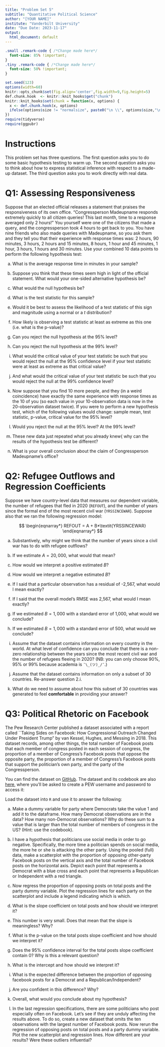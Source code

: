 ```yaml
---
title: "Problem Set 5"
subtitle: "Quantitative Political Science"
author: "[YOUR NAME]"
institute: "Vanderbilt University"
date: "Due Date: 2023-11-17"
output:
  html_document: default
---
```


```css
.small .remark-code { /*Change made here*/
  font-size: 85% !important;
}
.tiny .remark-code { /*Change made here*/
  font-size: 50% !important;
}
```

```r
set.seed(123)
options(width=60)
knitr::opts_chunk$set(fig.align='center',fig.width=9,fig.height=5)
def.chunk.hook  <- knitr::knit_hooks$get("chunk")
knitr::knit_hooks$set(chunk = function(x, options) {
  x <- def.chunk.hook(x, options)
  ifelse(options$size != "normalsize", paste0("\n \\", options$size,"\n\n", x, "\n\n \\normalsize"), x)
})
require(tidyverse)
require(ggpubr)
```

# Instructions

This problem set has three questions. The first question asks you to do some basic hypothesis testing to warm up. The second question asks you to think about how to express statistical inference with respect to a made-up dataset. The third question asks you to work directly with real data.

# Q1: Assessing Responsiveness

Suppose that an elected official releases a statement that praises the responsiveness of its own office. "Congressperson Madeupname responds extremely quickly to all citizen queries! This last month, time to a response averaged only 2 hours!" You yourself were one of the citizens that made a query, and the congressperson took 4 hours to get back to you. You have nine friends who also made queries with Madeupname, so you ask them and they tell you that their experience with response times was: 2 hours, 90 minutes, 3 hours, 2 hours and 15 minutes, 8 hours, 1 hour and 45 minutes, 1 hour, 3 hours, 1 hours and 30 minutes. Use your combined 10 data points to perform the following hypothesis test:

a. What is the average response time in minutes in your sample?

b. Suppose you think that these times seem high in light of the official statement. What would your one-sided alternative hypothesis be?

c. What would the null hypothesis be?

d. What is the test statistic for this sample?

e. Would it be best to assess the likelihood of a test statistic of this sign and magnitude using a normal or a $t$ distribution?

f. How likely is observing a test statistic at least as extreme as this one (i.e. what is the p-value)?

g. Can you reject the null hypothesis at the 95% level?

h. Can you reject the null hypothesis at the 99% level?

i. What would the critical value of your test statistic be such that you would reject the null at the 95% confidence level if your test statistic were at least as extreme as that critical value?

j. And what would the critical value of your test statistic be such that you would reject the null at the 99% confidence level?

k. Now suppose that you find 10 more people, and they (in a weird coincidence) have exactly the same experience with response times as the 10 of you (so each value in your 10-observation data is now in the 20-observation dataset twice). If you were to perform a new hypothesis test, which of the following values would change: sample mean, test statistic, p-value, critical value for the 95% level?

l. Would you reject the null at the 95% level? At the 99% level?

m. These new data just repeated what you already knew{ why can the results of the hypothesis test be different?

n. What is your overall conclusion about the claim of Congressperson Madeupname's office?


# Q2: Refugee Outflows and Regression Coefficients

Suppose we have country-level data that measures our dependent variable, the number of refugees that fled in 2020 (`REFOUT`), and the number of years since the formal end of the most recent civil war (`YRSSINCEWAR`).  Suppose also that we ran the following regression model:

$$
\begin{eqnarray*}
REFOUT = A + B*\textit{YRSSINCEWAR}
\end{eqnarray*}
$$

a. Substantively, why might we think that the number of years since a civil war has to do with refugee outflows?

b. If we estimate $A = 20,000$, what would that mean?

c. How would we interpret a positive estimated $B$?

d. How would we interpret a negative estimated $B$?

e. If I said that a particular observation has a residual of -2,567, what would I mean exactly?

f. If I said that the overall model's RMSE was 2,567, what would I mean exactly?

g. If we estimated $B = 1,000$ with a standard error of 1,000, what would we conclude?

h. If we estimated $B = 1,000$ with a standard error of 500, what would we conclude?

i. Assume that the dataset contains information on every country in the world. At what level of confidence can you conclude that there is a non-zero relationship between the years since the most recent civil war and the number of refugees fleeing in 2020? (NB: you can only choose 90%, 95% or 99% because academia is `¯\_(ツ)_/¯`.)

j. Assume that the dataset contains information on only a subset of 30 countries. Re-answer question 2.i.

k. What do we need to assume about how this subset of 30 countries was generated to feel **comfortable** in providing your answer?


# Q3: Political Rhetoric on Facebook

The Pew Research Center published a dataset associated with a report called ``Taking Sides on Facebook: How Congressional Outreach Changed Under President Trump" by van Kessel, Hughes, and Messing in 2018.  This dataset records, among other things, the total number of Facebook posts that each member of congress posted in each session of congress, the proportion of a member of Congress's Facebook posts that oppose the opposite party, the proportion of a member of Congress's Facebook posts that support the politician's own party, and the party of the Congressperson.

You can find the dataset on [GitHub]().  The dataset and its codebook are also [here](https://www.pewresearch.org/politics/dataset/congressional-rhetoric-on-facebook-2015-2017-estimated-support-opposition-and-local-topics/), where you'll be asked to create a PEW username and password to access it:

Load the dataset into `R` and use it to answer the following:

a. Make a dummy variable for party where Democrats take the value $1$ and add it to the dataframe.  How many Democrat observations are in the data? How many non-Democrat observations?  Why do these sum to a value that is larger than the total number of members of congress in the US? (Hint: use the codebook).

b. I have a hypothesis that politicians use social media in order to go negative.  Specifically, the more time a politician spends on social media, the more he or she is attacking the other party.  Using the pooled (full) data, make a scatterplot with the proportion of opposing other-party Facebook posts on the vertical axis and the total number of Facebook posts on the horizontal axis.  Depict each point that represents a Democrat with a blue cross and each point that represents a Republican or Independent with a red triangle.

c. Now regress the proportion of opposing posts on total posts and the party dummy variable.  Plot the regression lines for each party on the scatterplot and include a legend indicating which is which.

d. What is the slope coefficient on total posts and how should we interpret it?

e. This number is very small.  Does that mean that the slope is meaningless?  Why?

f. What is the p-value on the total posts slope coefficient and how should we interpret it?

g. Does the 95\% confidence interval for the total posts slope coefficient contain 0?  Why is this a relevant question?

h. What is the intercept and how should we interpret it?

i. What is the expected difference between the proportion of opposing facebook posts for a Democrat and a Republican/Independent?

j. Are you confident in this difference?  Why?

k. Overall, what would you conclude about my hypothesis?

l. In the last regression specifications, there are some politicians who post especially often on Facebook.  Let's see if they are unduly affecting the results above. To do so, create a new dataset that omits the ten observations with the largest number of Facebook posts.  Now rerun the regression of opposing posts on total posts and a party dummy variable.  Plot the new scatterplot and regression lines.  How different are your results?  Were these outliers influential?
